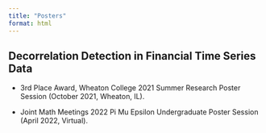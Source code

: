 ```yaml
---
title: "Posters"
format: html
---
```


## Decorrelation Detection in Financial Time Series Data

-   3rd Place Award, Wheaton College 2021 Summer Research Poster Session (October 2021, Wheaton, IL).

-   Joint Math Meetings 2022 Pi Mu Epsilon Undergraduate Poster Session (April 2022, Virtual).
